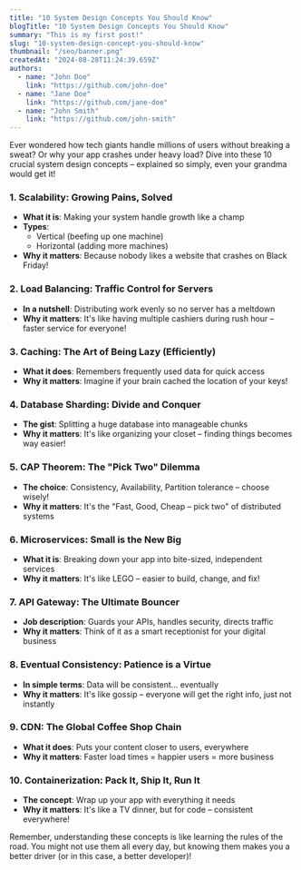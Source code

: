 ```yaml
---
title: "10 System Design Concepts You Should Know"
blogTitle: "10 System Design Concepts You Should Know"
summary: "This is my first post!"
slug: "10-system-design-concept-you-should-know"
thumbnail: "/seo/banner.png"
createdAt: "2024-08-28T11:24:39.659Z"
authors:
  - name: "John Doe"
    link: "https://github.com/john-doe"
  - name: "Jane Doe"
    link: "https://github.com/jane-doe"
  - name: "John Smith"
    link: "https://github.com/john-smith"
---
```


Ever wondered how tech giants handle millions of users without breaking a sweat? Or why your app crashes under heavy load? Dive into these 10 crucial system design concepts – explained so simply, even your grandma would get it!

### 1. Scalability: Growing Pains, Solved
* **What it is**: Making your system handle growth like a champ
* **Types**:
  - Vertical (beefing up one machine)
  - Horizontal (adding more machines)
* **Why it matters**: Because nobody likes a website that crashes on Black Friday!

### 2. Load Balancing: Traffic Control for Servers
* **In a nutshell**: Distributing work evenly so no server has a meltdown
* **Why it matters**: It's like having multiple cashiers during rush hour – faster service for everyone!

### 3. Caching: The Art of Being Lazy (Efficiently)
* **What it does**: Remembers frequently used data for quick access
* **Why it matters**: Imagine if your brain cached the location of your keys!

### 4. Database Sharding: Divide and Conquer
* **The gist**: Splitting a huge database into manageable chunks
* **Why it matters**: It's like organizing your closet – finding things becomes way easier!

### 5. CAP Theorem: The "Pick Two" Dilemma
* **The choice**: Consistency, Availability, Partition tolerance – choose wisely!
* **Why it matters**: It's the "Fast, Good, Cheap – pick two" of distributed systems

### 6. Microservices: Small is the New Big
* **What it is**: Breaking down your app into bite-sized, independent services
* **Why it matters**: It's like LEGO – easier to build, change, and fix!

### 7. API Gateway: The Ultimate Bouncer
* **Job description**: Guards your APIs, handles security, directs traffic
* **Why it matters**: Think of it as a smart receptionist for your digital business

### 8. Eventual Consistency: Patience is a Virtue
* **In simple terms**: Data will be consistent... eventually
* **Why it matters**: It's like gossip – everyone will get the right info, just not instantly

### 9. CDN: The Global Coffee Shop Chain
* **What it does**: Puts your content closer to users, everywhere
* **Why it matters**: Faster load times = happier users = more business

### 10. Containerization: Pack It, Ship It, Run It
* **The concept**: Wrap up your app with everything it needs
* **Why it matters**: It's like a TV dinner, but for code – consistent everywhere!

Remember, understanding these concepts is like learning the rules of the road. You might not use them all every day, but knowing them makes you a better driver (or in this case, a better developer)!